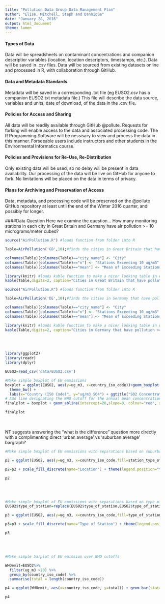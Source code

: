 ```yaml
---
title: "Pollution Data Group Data Management Plan"
author: "Elise, Mitchell, Steph and Dannique"
date: "January 28, 2016"
output: html_document
theme: lumen
---
```


#### Types of Data
Data will be spreadsheets on contaminant concentrations and companion descriptior variables (location, location descriptors, timestamps, etc.).
Data will be saved in .csv files.
Data will be sourced from existing datasets online and processed in R, with collaboration through GitHub.

#### Data and Metadata Standards
Metadata will be saved in a corresponding .txt file (eg EUSO2.csv has a companion EUSO2.txt metadata file.) This file will describe the data source, variables and units, date of download, of the data in the .csv file.

#### Policies for Access and Sharing
All data will be readily available through GitHub @pollute.  Requests for forking will enable access to the data and associated processing code. The R Programming Software will be nessisary to view and process the data in this manner. Forseeable users include instructors and other students in the Environmental Informatics course.

#### Policies and Provisions for Re-Use, Re-Distribution
Only existing data will be used, so no delay will be present in data availability. Our processing of the data will be live on GitHub for anyone to fork. No limitations will be placed on the data in terms of privacy.

#### Plans for Archiving and Preservation of Access
Data, metadata, and processing code will be preserved on the @pollute GitHub repository at least until the end of the Winter 2016 quarter, and possibly for longer.


####Data Question
Here we examine the question... How many monitoring stations in each city in Great Britain and Germany have air pollution >= 10 micrograms/meter cubed?

```r

source("AirPollution.R") #loads function from folder into R

Table=AirPollution('GB',10);#finds the cities in Great Britain that have pollution >= 10 micrograms/meter cubed

colnames(Table)[colnames(Table)=="city_name"] <- "City"
colnames(Table)[colnames(Table)=="n"] <- "Stations Exceeding 10 ug/m3"
colnames(Table)[colnames(Table)=="mean"] <- "Mean of Exceeding Stations (ug/m3)"

library(knitr) #loads kable function to make a nicer looking table in output
kable(Table,digits=2, caption="Cities in Great Britain that have pollution >= 10 micrograms/meter cubed")
```

```r

source("AirPollution.R") #loads function from folder into R

Table=AirPollution('DE',10);#finds the cities in Germany that have pollution >= 10 micrograms/meter cubed

colnames(Table)[colnames(Table)=="city_name"] <- "City"
colnames(Table)[colnames(Table)=="n"] <- "Stations Exceeding 10 ug/m3"
colnames(Table)[colnames(Table)=="mean"] <- "Mean of Exceeding Stations (ug/m3)"

library(knitr) #loads kable function to make a nicer looking table in output
kable(Table,digits=2, caption="Cities in Germany that have pollution >= 10 micrograms/meter cubed")
```

\
\

```r
library(ggplot2)
library(readr)
library(dplyr)

EUSO2=read_csv('data/EUSO2.csv')

#Make simple boxplot of EU emmissions
boxplot = ggplot(EUSO2, aes(y=ug_m3, x=country_iso_code))+geom_boxplot(fill="grey") +
  theme_bw() +
  labs(x="Country (ISO Code)", y="ug/m3 SO4") + ggtitle("SO2 Concentrations, EU 2013")
# Add line designating the WHO cutoff for the annual mean concentration
finalplot = boxplot + geom_abline(intercept=20,slope=0, colour="red", size=1)

finalplot
```

\
\
NT suggests answering the "what is the difference" question more directly with a complimenting direct 'urban average' vs 'suburban average' bargraph?

```r

#Make simple boxplot of EU emmissions with separations based on suburban and urban testing locations

p2 = ggplot(EUSO2, aes(y=ug_m3, x=country_iso_code,fill=station_type_of_area))+geom_boxplot() + theme_grey() + labs(x="Country (ISO Code)", y="ug/m3 SO4") + ggtitle("SO2 Concentrations By Location, EU 2013")

p2=p2 + scale_fill_discrete(name="Location") + theme(legend.position="top")

p2
```

\
\

```r

#Make simple boxplot of EU emmissions with separations based on type of station
EUSO2$type_of_station=replace(EUSO2$type_of_station,EUSO2$type_of_station=='background','Background')

p3 = ggplot(EUSO2, aes(y=ug_m3, x=country_iso_code,fill=type_of_station))+geom_boxplot() + theme_grey() + labs(x="Country (ISO Code)", y="ug/m3 SO4") + ggtitle("SO2 Concentrations By Type, EU 2013")

p3=p3 + scale_fill_discrete(name="Type of Station") + theme(legend.position="top")

p3
```

\
\
```r
#Make simple barplot of EU emission over WHO cutoffs

WHOemit=EUSO2%>%
  filter(ug_m3 >20) %>%
  group_by(country_iso_code) %>%
  summarise(total = length(country_iso_code))

p4 = ggplot(WHOemit, aes(x=country_iso_code, y=total)) + geom_bar(stat="identity",fill='#ff4d4d') + theme_grey() +labs(x="Country (ISO Code)", y="Number of Stations Above WHO cutoff") + ggtitle("SO2 Concentrations Above WHO Cutoff, EU 2013")

p4
```

